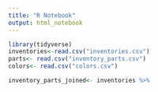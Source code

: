```yaml
---
title: "R Notebook"
output: html_notebook
---
```

```r
library(tidyverse)
inventories<-read.csv("inventories.csv")
parts<- read.csv("inventory_parts.csv")
colors<- read.csv("colors.csv")
```
```r
inventory_parts_joined<- inventories %>%
  
```

